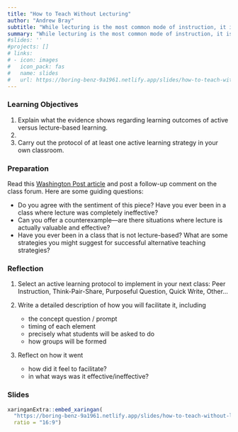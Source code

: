 ```yaml
---
title: "How to Teach Without Lecturing"
author: "Andrew Bray"
subtitle: "While lecturing is the most common mode of instruction, it is known to have serious weaknesses. Alternatives that require students to be actively involved in the classroom environment are effective additions to the teacher's toolbox."
summary: "While lecturing is the most common mode of instruction, it is known to have serious weaknesses. Alternatives that require students to be actively involved in the classroom environment are effective additions to the teacher's toolbox."
#slides: ''
#projects: []
# links:
# - icon: images
#   icon_pack: fas
#   name: slides
#   url: https://boring-benz-9a1961.netlify.app/slides/how-to-teach-without-lecturing
---
```


### Learning Objectives

1. Explain what the evidence shows regarding learning outcomes of active versus lecture-based learning.
2. 
3. Carry out the protocol of at least one active learning strategy in your own classroom.

### Preparation

Read this [Washington Post article](https://www.washingtonpost.com/news/answer-sheet/wp/2017/07/11/it-puts-kids-to-sleep-but-teachers-keep-lecturing-anyway-heres-what-to-do-about-it/) and post a follow-up comment on the class forum. Here are some guiding questions:

- Do you agree with the sentiment of this piece? Have you ever been in a class where lecture was completely ineffective?
- Can you offer a counterexample—are there situations where lecture is actually valuable and effective?
- Have you ever been in a class that is not lecture-based? What are some strategies you might suggest for successful alternative teaching strategies?

### Reflection

1. Select an active learning protocol to implement in your next class: Peer Instruction, Think-Pair-Share, Purposeful Question, Quick Write, Other...

2. Write a detailed description of how you will facilitate it, including
    - the concept question / prompt
    - timing of each element
    - precisely what students will be asked to do
    - how groups will be formed

3. Reflect on how it went
    - how did it feel to facilitate?
    - in what ways was it effective/ineffective?

### Slides

```r
xaringanExtra::embed_xaringan(
  "https://boring-benz-9a1961.netlify.app/slides/how-to-teach-without-lecturing",
  ratio = "16:9")
```
